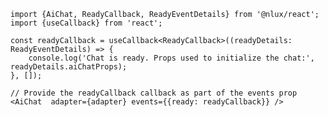 ```tsx
import {AiChat, ReadyCallback, ReadyEventDetails} from '@nlux/react';
import {useCallback} from 'react';

const readyCallback = useCallback<ReadyCallback>((readyDetails: ReadyEventDetails) => {
    console.log('Chat is ready. Props used to initialize the chat:', readyDetails.aiChatProps);
}, []);
```

```tsx
// Provide the readyCallback callback as part of the events prop
<AiChat  adapter={adapter} events={{ready: readyCallback}} />
```

